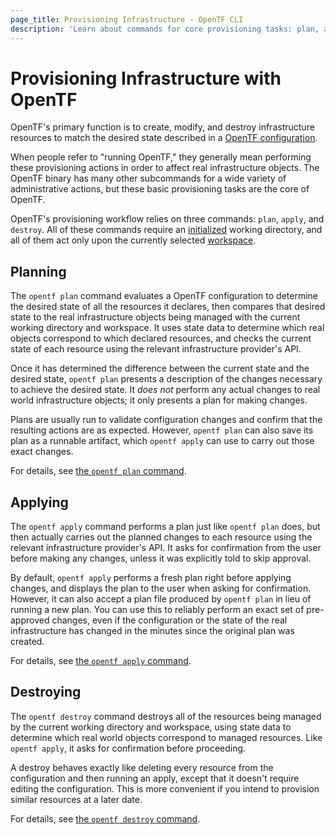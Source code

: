 ```yaml
---
page_title: Provisioning Infrastructure - OpenTF CLI
description: 'Learn about commands for core provisioning tasks: plan, apply, and destroy.'
---
```


# Provisioning Infrastructure with OpenTF

OpenTF's primary function is to create, modify, and destroy infrastructure
resources to match the desired state described in a
[OpenTF configuration](/docs/language).

When people refer to "running OpenTF," they generally mean performing these
provisioning actions in order to affect real infrastructure objects. The
OpenTF binary has many other subcommands for a wide variety of administrative
actions, but these basic provisioning tasks are the core of OpenTF.

OpenTF's provisioning workflow relies on three commands: `plan`, `apply`, and
`destroy`. All of these commands require an
[initialized](/docs/cli/init) working directory, and all of them act
only upon the currently selected [workspace](/docs/cli/workspaces).

## Planning

The `opentf plan` command evaluates a OpenTF configuration to determine
the desired state of all the resources it declares, then compares that desired
state to the real infrastructure objects being managed with the current working
directory and workspace. It uses state data to determine which real objects
correspond to which declared resources, and checks the current state of each
resource using the relevant infrastructure provider's API.

Once it has determined the difference between the current state and the desired
state, `opentf plan` presents a description of the changes necessary to
achieve the desired state. It _does not_ perform any actual changes to real
world infrastructure objects; it only presents a plan for making changes.

Plans are usually run to validate configuration changes and confirm that the
resulting actions are as expected. However, `opentf plan` can also save its
plan as a runnable artifact, which `opentf apply` can use to carry out those
exact changes.

For details, see [the `opentf plan` command](/docs/cli/commands/plan).

## Applying

The `opentf apply` command performs a plan just like `opentf plan` does,
but then actually carries out the planned changes to each resource using the
relevant infrastructure provider's API. It asks for confirmation from the user
before making any changes, unless it was explicitly told to skip approval.

By default, `opentf apply` performs a fresh plan right before applying
changes, and displays the plan to the user when asking for confirmation.
However, it can also accept a plan file produced by `opentf plan` in lieu of
running a new plan. You can use this to reliably perform an exact set of
pre-approved changes, even if the configuration or the state of the real
infrastructure has changed in the minutes since the original plan was created.

For details, see [the `opentf apply` command](/docs/cli/commands/apply).

## Destroying

The `opentf destroy` command destroys all of the resources being managed by
the current working directory and workspace, using state data to determine which
real world objects correspond to managed resources. Like `opentf apply`, it
asks for confirmation before proceeding.

A destroy behaves exactly like deleting every resource from the configuration
and then running an apply, except that it doesn't require editing the
configuration. This is more convenient if you intend to provision similar
resources at a later date.

For details, see [the `opentf destroy` command](/docs/cli/commands/destroy).
